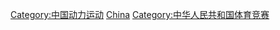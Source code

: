 [[Category:中国动力运动|Category:中国动力运动]]
[[Category:各国动力运动比赛|China]]
[[Category:中华人民共和国体育竞赛‎|Category:中华人民共和国体育竞赛‎]]